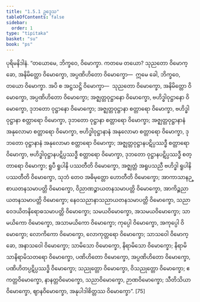 ```yaml
---
title: "1.5.1 ဥဒ္ဒေသ"
tableOfContents: false
sidebar:
  order: 1
type: "tipitaka"
basket: "su"
book: "ps"
---
```



<DynamicBreadcrumb />

<Division number="209" book="ps" e="ch" v="26" p="230">

<Paragraph number="1116" book="ps">
ပုရိမနိဒါနံ. “တယောမေ, ဘိက္ခဝေ, ဝိမောက္ခာ. ကတမေ တယော? သုညတော ဝိမောက္ခော, အနိမိတ္တော ဝိမောက္ခော, အပ္ပဏိဟိတော ဝိမောက္ခော—  ဣမေ ခေါ, ဘိက္ခဝေ, တယော ဝိမောက္ခာ.
</Paragraph>

<Paragraph number="1117" book="ps">
အပိ စ အဋ္ဌသဋ္ဌိ ဝိမောက္ခာ—  သုညတော ဝိမောက္ခော, အနိမိတ္တော ဝိမောက္ခော, အပ္ပဏိဟိတော ဝိမောက္ခော; အဇ္ဈတ္တဝုဋ္ဌာနော ဝိမောက္ခော, ဗဟိဒ္ဓါဝုဋ္ဌာနော ဝိမောက္ခော, ဒုဘတော ဝုဋ္ဌာနော ဝိမောက္ခော; အဇ္ဈတ္တဝုဋ္ဌာနာ စတ္တာရော ဝိမောက္ခာ, ဗဟိဒ္ဓါဝုဋ္ဌာနာ စတ္တာရော ဝိမောက္ခာ, ဒုဘတော ဝုဋ္ဌာနာ စတ္တာရော ဝိမောက္ခာ; အဇ္ဈတ္တဝုဋ္ဌာနာနံ အနုလောမာ စတ္တာရော ဝိမောက္ခာ, ဗဟိဒ္ဓါဝုဋ္ဌာနာနံ အနုလောမာ စတ္တာရော ဝိမောက္ခာ, ဒုဘတော ဝုဋ္ဌာနာနံ အနုလောမာ စတ္တာရော ဝိမောက္ခာ; အဇ္ဈတ္တဝုဋ္ဌာနပဋိပ္ပဿဒ္ဓီ စတ္တာရော ဝိမောက္ခာ, ဗဟိဒ္ဓါဝုဋ္ဌာနပဋိပ္ပဿဒ္ဓီ စတ္တာရော ဝိမောက္ခာ, ဒုဘတော ဝုဋ္ဌာနပဋိပ္ပဿဒ္ဓီ စတ္တာရော ဝိမောက္ခာ; ရူပီ ရူပါနိ ပဿတီတိ ဝိမောက္ခော, အဇ္ဈတ္တံ အရူပသညီ ဗဟိဒ္ဓါ ရူပါနိ ပဿတီတိ ဝိမောက္ခော, သုဘံ တေဝ အဓိမုတ္တော ဟောတီတိ ဝိမောက္ခော; အာကာသာနဉ္စာယတနသမာပတ္တိ ဝိမောက္ခော, ဝိညာဏဉ္စာယတနသမာပတ္တိ ဝိမောက္ခော, အာကိဉ္စညာယတနသမာပတ္တိ ဝိမောက္ခော; နေဝသညာနာသညာယတနသမာပတ္တိ ဝိမောက္ခော, သညာဝေဒယိတနိရောဓသမာပတ္တိ ဝိမောက္ခော; သမယဝိမောက္ခော, အသမယဝိမောက္ခော; သာမယိကော ဝိမောက္ခော, အသာမယိကော ဝိမောက္ခော; ကုပ္ပေါ ဝိမောက္ခော, အကုပ္ပေါ ဝိမောက္ခော; လောကိကော ဝိမောက္ခော, လောကုတ္တရော ဝိမောက္ခော; သာသဝေါ ဝိမောက္ခော, အနာသဝေါ ဝိမောက္ခော; သာမိသော ဝိမောက္ခော, နိရာမိသော ဝိမောက္ခော; နိရာမိသာနိရာမိသတရော ဝိမောက္ခော, ပဏိဟိတော ဝိမောက္ခော, အပ္ပဏိဟိတော ဝိမောက္ခော, ပဏိဟိတပ္ပဋိပ္ပဿဒ္ဓိ ဝိမောက္ခော; သညုတ္တော ဝိမောက္ခော, ဝိသညုတ္တော ဝိမောက္ခော; ဧကတ္တဝိမောက္ခော, နာနတ္တဝိမောက္ခော, သညာဝိမောက္ခော, ဉာဏဝိမောက္ခော; သီတိသိယာဝိမောက္ခော, ဈာနဝိမောက္ခော, အနုပါဒါစိတ္တဿ ဝိမောက္ခော”. [75]
</Paragraph>
</Division>